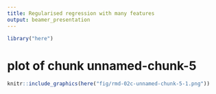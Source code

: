 ```yaml
---
title: Regularised regression with many features
output: beamer_presentation
---
```

```r
library("here")
```
# plot of chunk unnamed-chunk-5
```r
knitr::include_graphics(here("fig/rmd-02c-unnamed-chunk-5-1.png"))
```

\newpage

